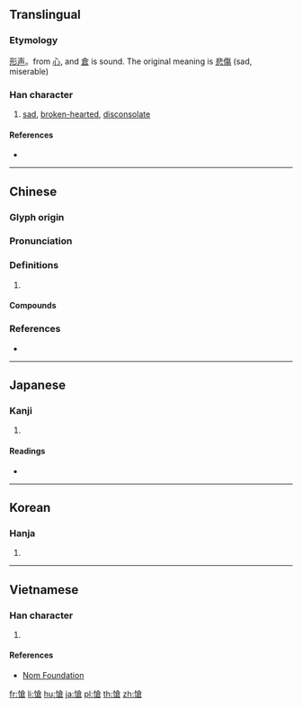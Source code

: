 {{character info/new}}
{{also|怆}}
==Translingual==

===Etymology===
[[形声]]。from [[心]], and [[倉]] is sound. The original meaning is [[悲傷]] (sad, miserable)

===Han character===
{{Han char|rn=61|rad=心|as=10|sn=13|four=98067|canj=POIR|ids=⿰忄倉}}

# [[sad]], [[broken-hearted]], [[disconsolate]]

====References====
* {{Han ref|kx=0396.320|dkj=11008|dj=0735.200|hdz=42338.050|uh=6134|ud=24884|bh=B75B|bd=46939}}

----

==Chinese==
{{zh-forms|s=怆}}

===Glyph origin===
{{Han etym}}

===Pronunciation===
{{zh-pron
|m=chuàng
|c=cong3,cong2
|c_note=cong2 - only used in {{l|zh|愴怳}}
|mc=y
|oc=y
|cat=
}}

===Definitions===
{{zh-hanzi}}

# {{rfdef|zh}}

====Compounds====
{{zh-der|愴惻|悄愴|慘愴|愴然垂首|愴然|愴慌|愴愴|愴惶|愴悢|愴恍|愴天呼地|愴地呼天|感愴|愀愴|惻愴|惋愴|悽愴|悲愴|酸愴}}

===References===
* {{R:yue:mfccd}}

----

==Japanese==

===Kanji===
{{ja-kanji|grade=|rs=心10}}

# {{defn|lang=ja|sort=心10}}

====Readings====
* {{ja-readings|on=[[そう]] (sō)|kun=[[いたむ]] (itamu)}}

----

==Korean==

===Hanja===
{{ko-hanja|hangeul=창|eumhun=|rv=chang|mr=ch'ang|y=chang}}

# {{defn|lang=ko|sort=心10}}

----

==Vietnamese==

===Han character===
{{vi-readings|rs=心10|hanviet=[[sảng]], [[thương]]}}

# {{defn|lang=vi|sort=心10}}

====References====
* [http://nomfoundation.org/common/nom_details.php?codepoint=6134 Nom Foundation]

[[fr:愴]]
[[li:愴]]
[[hu:愴]]
[[ja:愴]]
[[pl:愴]]
[[th:愴]]
[[zh:愴]]
